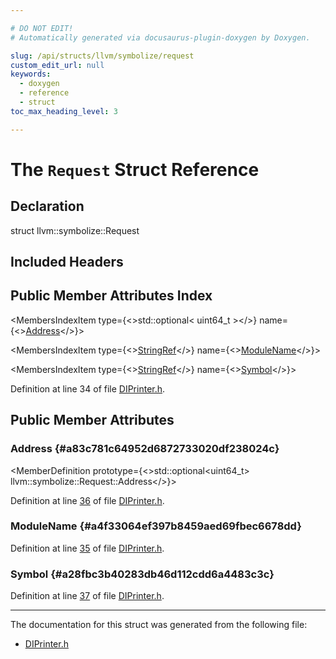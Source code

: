 ```yaml
---

# DO NOT EDIT!
# Automatically generated via docusaurus-plugin-doxygen by Doxygen.

slug: /api/structs/llvm/symbolize/request
custom_edit_url: null
keywords:
  - doxygen
  - reference
  - struct
toc_max_heading_level: 3

---
```





# The `Request` Struct Reference

<DoxygenPage pluginConfig={pluginConfig}>



## Declaration

<CodeBlock>struct llvm::symbolize::Request</CodeBlock>

## Included Headers

<IncludesList>
<IncludesListItem
  filePath="llvm/DebugInfo/Symbolize/DIPrinter.h"
  permalink="/docs/api/files/include/include/llvm/include/llvm/debuginfo/include/llvm/debuginfo/symbolize/diprinter-h"
  isLocal="true" />
</IncludesList>

## Public Member Attributes Index

<MembersIndex>

<MembersIndexItem
  type={<>std::optional&lt; uint64&#95;t &gt;</>}
  name={<><a href="#a83c781c64952d6872733020df238024c">Address</a></>}>
</MembersIndexItem>

<MembersIndexItem
  type={<><a href="/docs/api/classes/llvm/stringref">StringRef</a></>}
  name={<><a href="#a4f33064ef397b8459aed69fbec6678dd">ModuleName</a></>}>
</MembersIndexItem>

<MembersIndexItem
  type={<><a href="/docs/api/classes/llvm/stringref">StringRef</a></>}
  name={<><a href="#a28fbc3b40283db46d112cdd6a4483c3c">Symbol</a></>}>
</MembersIndexItem>

</MembersIndex>


Definition at line 34 of file <a href="/docs/api/files/include/include/llvm/include/llvm/debuginfo/include/llvm/debuginfo/symbolize/diprinter-h">DIPrinter.h</a>.

<SectionDefinition>

## Public Member Attributes

### Address {#a83c781c64952d6872733020df238024c}

<MemberDefinition
  prototype={<>std::optional&lt;uint64&#95;t&gt; llvm::symbolize::Request::Address</>}>

Definition at line <a href="/docs/api/files/include/include/llvm/include/llvm/debuginfo/include/llvm/debuginfo/symbolize/diprinter-h/#l00036">36</a> of file <a href="/docs/api/files/include/include/llvm/include/llvm/debuginfo/include/llvm/debuginfo/symbolize/diprinter-h">DIPrinter.h</a>.
</MemberDefinition>

### ModuleName {#a4f33064ef397b8459aed69fbec6678dd}

<MemberDefinition
  prototype="StringRef llvm::symbolize::Request::ModuleName">

Definition at line <a href="/docs/api/files/include/include/llvm/include/llvm/debuginfo/include/llvm/debuginfo/symbolize/diprinter-h/#l00035">35</a> of file <a href="/docs/api/files/include/include/llvm/include/llvm/debuginfo/include/llvm/debuginfo/symbolize/diprinter-h">DIPrinter.h</a>.
</MemberDefinition>

### Symbol {#a28fbc3b40283db46d112cdd6a4483c3c}

<MemberDefinition
  prototype="StringRef llvm::symbolize::Request::Symbol">

Definition at line <a href="/docs/api/files/include/include/llvm/include/llvm/debuginfo/include/llvm/debuginfo/symbolize/diprinter-h/#l00037">37</a> of file <a href="/docs/api/files/include/include/llvm/include/llvm/debuginfo/include/llvm/debuginfo/symbolize/diprinter-h">DIPrinter.h</a>.
</MemberDefinition>

</SectionDefinition>

<hr/>

The documentation for this struct was generated from the following file:

<ul>
<li><a href="/docs/api/files/include/include/llvm/include/llvm/debuginfo/include/llvm/debuginfo/symbolize/diprinter-h">DIPrinter.h</a></li>
</ul>

</DoxygenPage>
